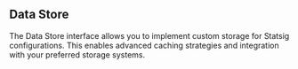 ## Data Store

The Data Store interface allows you to implement custom storage for Statsig configurations. This enables advanced caching strategies and integration with your preferred storage systems.

